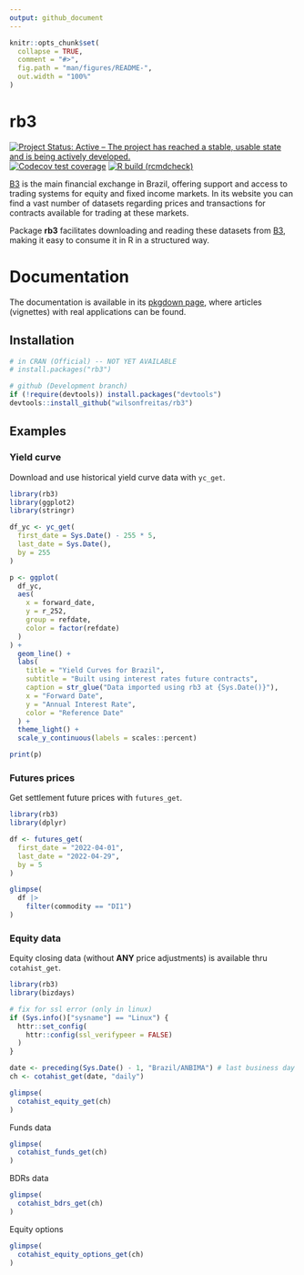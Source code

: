 ```yaml
---
output: github_document
---
```


<!-- README.md is generated from README.Rmd. Please edit that file -->

```r
knitr::opts_chunk$set(
  collapse = TRUE,
  comment = "#>",
  fig.path = "man/figures/README-",
  out.width = "100%"
)
```

# rb3

<!-- badges: start -->
[![Project Status: Active – The project has reached a stable, usable state and is being actively developed.](https://www.repostatus.org/badges/latest/active.svg)](https://www.repostatus.org/#active)
[![Codecov test coverage](https://codecov.io/gh/wilsonfreitas/rb3/branch/main/graph/badge.svg)](https://app.codecov.io/gh/wilsonfreitas/rb3?branch=main)
[![R build (rcmdcheck)](https://github.com/wilsonfreitas/rb3/workflows/R-CMD-check/badge.svg)](https://github.com/wilsonfreitas/rb3/actions)

<!-- badges: end -->

[B3](https://www.b3.com.br)  is the main financial exchange in Brazil, offering 
support and access to trading systems for equity and fixed income markets. 
In its website you can find a vast number of datasets regarding prices and transactions 
for contracts available for trading at these markets. 

Package **rb3** facilitates downloading and reading these datasets from 
[B3](https://www.b3.com.br), making it easy to consume it in R in a structured way.


# Documentation

The documentation is available in its [pkgdown page](https://wilsonfreitas.github.io/rb3/),
where articles (vignettes) with real applications can be found.

## Installation

```r
# in CRAN (Official) -- NOT YET AVAILABLE
# install.packages("rb3")

# github (Development branch)
if (!require(devtools)) install.packages("devtools")
devtools::install_github("wilsonfreitas/rb3")
```

## Examples

### Yield curve

Download and use historical yield curve data with `yc_get`.

```r
library(rb3)
library(ggplot2)
library(stringr)

df_yc <- yc_get(
  first_date = Sys.Date() - 255 * 5,
  last_date = Sys.Date(),
  by = 255
)

p <- ggplot(
  df_yc,
  aes(
    x = forward_date,
    y = r_252,
    group = refdate,
    color = factor(refdate)
  )
) +
  geom_line() +
  labs(
    title = "Yield Curves for Brazil",
    subtitle = "Built using interest rates future contracts",
    caption = str_glue("Data imported using rb3 at {Sys.Date()}"),
    x = "Forward Date",
    y = "Annual Interest Rate",
    color = "Reference Date"
  ) +
  theme_light() +
  scale_y_continuous(labels = scales::percent)

print(p)
```

### Futures prices

Get settlement future prices with `futures_get`.

```r
library(rb3)
library(dplyr)

df <- futures_get(
  first_date = "2022-04-01",
  last_date = "2022-04-29",
  by = 5
)

glimpse(
  df |> 
    filter(commodity == "DI1")
)
```

### Equity data

Equity closing data (without **ANY** price adjustments) is available thru `cotahist_get`.

```r
library(rb3)
library(bizdays)

# fix for ssl error (only in linux)
if (Sys.info()["sysname"] == "Linux") {
  httr::set_config(
    httr::config(ssl_verifypeer = FALSE)
  )
}

date <- preceding(Sys.Date() - 1, "Brazil/ANBIMA") # last business day
ch <- cotahist_get(date, "daily")

glimpse(
  cotahist_equity_get(ch)
)
```

Funds data

```r
glimpse(
  cotahist_funds_get(ch)
)
```

BDRs data

```r
glimpse(
  cotahist_bdrs_get(ch)
)
```

Equity options

```r
glimpse(
  cotahist_equity_options_get(ch)
)
```
